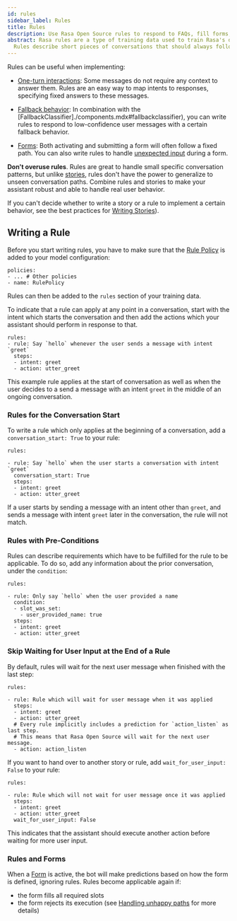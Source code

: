 ```yaml
---
id: rules
sidebar_label: Rules
title: Rules
description: Use Rasa Open Source rules to respond to FAQs, fill forms, or handle fallbacks gracefully.
abstract: Rasa rules are a type of training data used to train Rasa's dialogue management models.
  Rules describe short pieces of conversations that should always follow the same path.
---
```


Rules can be useful when implementing: 

* [One-turn interactions](./chitchat-faqs.mdx): Some messages do not require any context to answer them. 
  Rules are an easy way to map intents to responses, specifying fixed answers to these messages.

* [Fallback behavior](./fallback-handoff.mdx):
  In combination with the [FallbackClassifier]./components.mdx#fallbackclassifier),
  you can write rules to respond to low-confidence user messages with a certain fallback behavior.

* [Forms](./forms.mdx): Both activating and submitting a form will often follow a fixed path.
  You can also write rules to handle [unexpected input](./unexpected-input.mdx) during a form.


**Don't overuse rules**. Rules are great to handle small specific conversation patterns, but
unlike [stories](./stories.mdx), rules don't have the power to generalize to unseen conversation
paths. Combine rules and stories to make your assistant robust and able to handle
real user behavior.

If you can't decide whether to write a story or a rule to implement a certain behavior, see the 
best practices for [Writing Stories](./writing-stories.mdx)).

## Writing a Rule

Before you start writing rules, you have to make sure that the
[Rule Policy](./policies.mdx#rule-policy) is added to your model configuration:

```yaml-rasa
policies:
- ... # Other policies
- name: RulePolicy
```

Rules can then be added to the `rules` section of your training data.

To indicate that a rule can apply at any point in a conversation, start with the
intent which starts the conversation and then add the actions which your assistant
should perform in response to that.

```yaml-rasa
rules:
- rule: Say `hello` whenever the user sends a message with intent `greet`
  steps:
  - intent: greet
  - action: utter_greet
```

This example rule applies at the start of conversation as well as when the user decides
to a send a message with an intent `greet` in the middle of an ongoing conversation.

### Rules for the Conversation Start

To write a rule which only applies at the beginning of a conversation, add a
`conversation_start: True` to your rule:

```yaml-rasa
rules:

- rule: Say `hello` when the user starts a conversation with intent `greet`
  conversation_start: True
  steps:
  - intent: greet
  - action: utter_greet
```

If a user starts by sending a message with an intent other than `greet`, and sends a
message with intent `greet` later in the conversation, the rule will not match.

### Rules with Pre-Conditions

Rules can describe requirements which have to be fulfilled for the rule to be
applicable. To do so, add any information about the prior conversation, under the
`condition`:

```yaml-rasa
rules:

- rule: Only say `hello` when the user provided a name
  condition:
  - slot_was_set: 
    - user_provided_name: true
  steps:
  - intent: greet
  - action: utter_greet
```

### Skip Waiting for User Input at the End of a Rule

By default, rules will wait for the next user message when finished with the last step:

```yaml-rasa
rules:

- rule: Rule which will wait for user message when it was applied
  steps:
  - intent: greet
  - action: utter_greet
  # Every rule implicitly includes a prediction for `action_listen` as last step.
  # This means that Rasa Open Source will wait for the next user message.
  - action: action_listen
```

If you want to hand over to another story or rule, add `wait_for_user_input: False`
to your rule:

```yaml-rasa
rules:

- rule: Rule which will not wait for user message once it was applied
  steps:
  - intent: greet
  - action: utter_greet
  wait_for_user_input: False
```

This indicates that the assistant should execute another action
before waiting for more user input.

### Rules and Forms

When a [Form](./forms.mdx) is active, the bot will make predictions based on
how the form is defined, ignoring rules. Rules become applicable again if:

- the form fills all required slots
- the form rejects its execution (see
[Handling unhappy paths](./forms.mdx#writing-stories--rules-for-unhappy-form-paths) for
 more details)